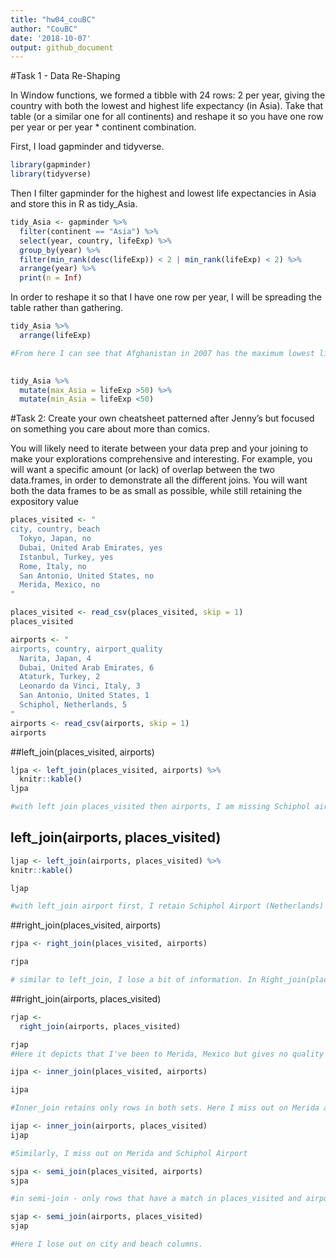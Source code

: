 ```yaml
---
title: "hw04_couBC"
author: "CouBC"
date: '2018-10-07'
output: github_document
---
```


#Task 1 - Data Re-Shaping

In Window functions, we formed a tibble with 24 rows: 2 per year, giving the country with both the lowest and highest life expectancy (in Asia). Take that table (or a similar one for all continents) and reshape it so you have one row per year or per year * continent combination.

First, I load gapminder and tidyverse.

```r
library(gapminder)
library(tidyverse)
```

Then I filter gapminder for the highest and lowest life expectancies in Asia and store this in R as tidy_Asia.

```r
tidy_Asia <- gapminder %>%
  filter(continent == "Asia") %>%
  select(year, country, lifeExp) %>%
  group_by(year) %>%
  filter(min_rank(desc(lifeExp)) < 2 | min_rank(lifeExp) < 2) %>% 
  arrange(year) %>%
  print(n = Inf)
```


In order to reshape it so that I have one row per year, I will be spreading the table rather than gathering.

```r
tidy_Asia %>%
  arrange(lifeExp)

#From here I can see that Afghanistan in 2007 has the maximum lowest lifeExp of 43.8. 
  
```


```r
tidy_Asia %>% 
  mutate(max_Asia = lifeExp >50) %>% 
  mutate(min_Asia = lifeExp <50)
```



#Task 2: 
Create your own cheatsheet patterned after Jenny’s but focused on something you care about more than comics.

You will likely need to iterate between your data prep and your joining to make your explorations comprehensive and interesting. For example, you will want a specific amount (or lack) of overlap between the two data.frames, in order to demonstrate all the different joins. You will want both the data frames to be as small as possible, while still retaining the expository value


```r
places_visited <- "
city, country, beach
  Tokyo, Japan, no
  Dubai, United Arab Emirates, yes
  Istanbul, Turkey, yes
  Rome, Italy, no
  San Antonio, United States, no
  Merida, Mexico, no
"

places_visited <- read_csv(places_visited, skip = 1)
places_visited

airports <- "
airports, country, airport_quality
  Narita, Japan, 4
  Dubai, United Arab Emirates, 6
  Ataturk, Turkey, 2
  Leonardo da Vinci, Italy, 3
  San Antonio, United States, 1
  Schiphol, Netherlands, 5
"
airports <- read_csv(airports, skip = 1)
airports
```
##left_join(places_visited, airports)

```r


ljpa <- left_join(places_visited, airports) %>% 
  knitr::kable()
ljpa

#with left join places_visited then airports, I am missing Schiphol airport (Netherlands) from the airports table. This left_join is matched by 'country'.
```

## left_join(airports, places_visited)

```r

ljap <- left_join(airports, places_visited) %>% 
knitr::kable()

ljap

#with left_join airport first, I retain Schiphol Airport (Netherlands) but lose Merida, Mexico as a place visited. Interpretation wise, this is an accurate depiction of my travel history as I've been to Schiphol airport but never been to Amsterdam. 
```
##right_join(places_visited, airports)

```r
rjpa <- right_join(places_visited, airports) 

rjpa

# similar to left_join, I lose a bit of information. In Right_join(places_visited, airports) I lose out on visiting Merida, Mexico because I did not fly there. 
```

##right_join(airports, places_visited)

```r
rjap <- 
  right_join(airports, places_visited)

rjap
#Here it depicts that I've been to Merida, Mexico but gives no quality of rating of airport.

```

```r
ijpa <- inner_join(places_visited, airports)

ijpa

#Inner_join retains only rows in both sets. Here I miss out on Merida and Schiphol Airport
```

```r
ijap <- inner_join(airports, places_visited)
ijap

#Similarly, I miss out on Merida and Schiphol Airport
```

```r
sjpa <- semi_join(places_visited, airports)
sjpa

#in semi-join - only rows that have a match in places_visited and airports are retained, losing columns re: airport and airport quality
```

```r
sjap <- semi_join(airports, places_visited)
sjap

#Here I lose out on city and beach columns.
```
```r

```

